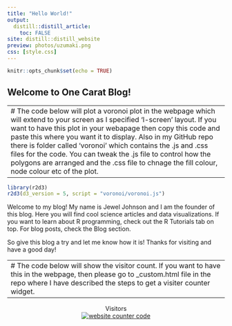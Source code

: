 ```yaml
---
title: "Hello World!"
output: 
  distill::distill_article:
    toc: FALSE
site: distill::distill_website
preview: photos/uzumaki.png
css: [style.css]
---
```


```r
knitr::opts_chunk$set(echo = TRUE)
```
 
## Welcome to One Carat Blog!

---
# The code below will plot a voronoi plot in the webpage which will extend to your screen as I specified 'l-screen' layout. If you want to have this plot in your webapage then copy this code and paste this where you want it to display. Also in my GitHub repo there is folder called 'voronoi' which contains the .js and .css files for the code. You can tweak the .js file to control how the polygons are arranged and the .css file to chnage the fill colour, node colour etc of the plot.
---

```r
library(r2d3)
r2d3(d3_version = 5, script = "voronoi/voronoi.js")
```

Welcome to my blog! My name is Jewel Johnson and I am the founder of this blog. Here you will find cool science articles and data visualizations. If you want to learn about R programming, check out the R Tutorials tab on top. For blog posts, check the Blog section.

So give this blog a try and let me know how it is! Thanks for visiting and have a good day!

---
# The code below will show the visitor count. If you want to have this in the webpage, then please go to _custom.html file in the repo where I have described the steps to get a visiter counter widget.
---

<center>Visitors<center>
<center><div id="sfcxqmebarkplgkzwtm8bz2lp8pnnllbeal"></div>
<script type="text/javascript" src="https://counter7.stat.ovh/private/counter.js?c=xqmebarkplgkzwtm8bz2lp8pnnllbeal&down=async" async></script>
<noscript><a href="https://www.freecounterstat.com" title="website counter code"><img src="https://counter7.stat.ovh/private/freecounterstat.php?c=xqmebarkplgkzwtm8bz2lp8pnnllbeal" border="0" title="website counter code" alt="website counter code"></a></noscript>
</div><center>


